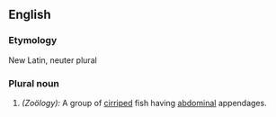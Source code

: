 ==English==

===Etymology===
New Latin, neuter plural
===Plural noun===
#''(Zoölogy):'' A group of [[cirriped]] fish having [[abdominal]] appendages.